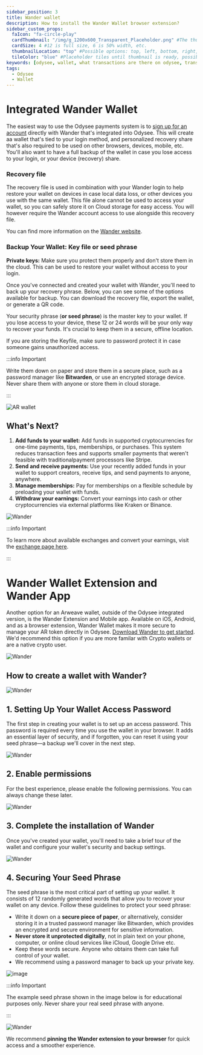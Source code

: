 ```yaml
---
sidebar_position: 3
title: Wander wallet
description: How to install the Wander Wallet browser extension?
sidebar_custom_props:
  faIcon: "fa-circle-play"
  cardThumbnail: "/img/g_1200x600_Transparent_Placeholder.png" #The thumbnail on the category card.
  cardSize: 4 #12 is full size, 6 is 50% width, etc.
  thumbnailLocation: "top" #Possible options: top, left, bottom, right, none
  tileColor: "blue" #Placeholder tiles until thumbnail is ready, possible options: blue, cream, darkpurple, lightpurple, mauve, orange, pink, none
keywords: [odysee, wallet, what transactions are there on odysee, transaction on odysee, what do the transactions mean, what is a transaction]
tags:
  - Odysee
  - Wallet
---
```


# Integrated Wander Wallet

The easiest way to use the Odysee payments system is to [sign up for an account](https://help.odysee.tv/category-monetization/setup) directly with Wander that's integrated into Odysee. This will create aa wallet that's tied to your login method, and personalized recovery share that's also required to be used on other browsers, devices, mobile, etc. You'll also want to have a full backup of the wallet in case you lose access to your login, or your device (recovery) share. 

### Recovery file
The recovery file is used in combination with your Wander login to help restore your wallet on devices in case local data loss, or other devices you use with the same wallet. This file alone cannot be used to access your wallet, so you can safely store it on Cloud storage for easy access. You will however require the Wander account access to use alongside this recovery file. 

You can find more information on the [Wander website](https://www.wander.app/help/what-is-a-wander-connect-recovery-file).

### Backup Your Wallet: Key file or seed phrase

**Private keys:** Make sure you protect them properly and don't store them in the cloud. This can be used to restore your wallet without access to your login. 

Once you've connected and created your wallet with Wander, you'll need to back up your recovery phrase. Below, you can see some of the options available for backup. You can download the recovery file, export the wallet, or generate a QR code.

Your security phrase (**or seed phrase**) is the master key to your wallet. If you lose access to your device, these 12 or 24 words will be your only way to recover your funds. It's crucial to keep them in a secure, offline location.

If you are storing the Keyfile, make sure to password protect it in case someone gains unauthorized access. 

:::info Important

Write them down on paper and store them in a secure place, such as a password manager like **Bitwarden**, or use an encrypted storage device. Never share them with anyone or store them in cloud storage.

:::

![AR wallet](https://thumbs.odycdn.com/756eb0b03f2474622665f7514c90c764.webp)

## What's Next?

1. **Add funds to your wallet:** Add funds in supported cryptocurrencies for one-time payments, tips, memberships, or purchases. This system reduces transaction fees and supports smaller payments that weren't feasible with traditionalpayment processors like Stripe.
2. **Send and receive payments:** Use your recently added funds in your wallet to support creators, receive tips, and send payments to anyone, anywhere.
3. **Manage memberships:** Pay for memberships on a flexible schedule by preloading your wallet with funds.
4. **Withdraw your earnings:** Convert your earnings into cash or other cryptocurrencies via external platforms like Kraken or Binance.

![Wander](https://thumbs.odycdn.com/12f065be71e8821befdac6821a6febca.webp)

:::info Important

To learn more about available exchanges and convert your earnings, visit the [exchange page here](https://help.odysee.tv/category-monetization/exchanges).

:::

# Wander Wallet Extension and Wander App
Another option for an Arweave wallet, outside of the Odysee integrated version, is the Wander Extension and Mobile app. Available on iOS, Android, and as a browser extension, Wander Wallet makes it more secure to manage your AR token directly in Odysee. [Download Wander to get started](https://www.wander.app/). We'd recommend this option if you are more familar with Crypto wallets or are a native crypto user. 

![Wander](https://thumbs.odycdn.com/1753958c862342ab15c107454f87bab0.webp)

## How to create a wallet with Wander?

![Wander](https://thumbs.odycdn.com/a556307b756714f7f557b24ed8c84176.webp)

## 1. Setting Up Your Wallet Access Password

The first step in creating your wallet is to set up an access password. This password is required every time you use the wallet in your browser. It adds an essential layer of security, and if forgotten, you can reset it using your seed phrase—a backup we'll cover in the next step.

![Wander](https://thumbs.odycdn.com/b95dd8766a8e9046e156cbaa6cf2c5eb.webp)

## 2. Enable permissions

For the best experience, please enable the following permissions. You can always change these later.

![Wander](https://thumbs.odycdn.com/d5e179a96bc28aa49d67bd0312cde654.webp)

## 3. Complete the installation of Wander

Once you've created your wallet, you'll need to take a brief tour of the wallet and configure your wallet's security and backup settings.

![Wander](https://thumbs.odycdn.com/a3ecf90f44ecaa6ed936dcce89e646e3.webp)

## 4. Securing Your Seed Phrase

The seed phrase is the most critical part of setting up your wallet. It consists of 12 randomly generated words that allow you to recover your wallet on any device. Follow these guidelines to protect your seed phrase:

* Write it down on a **secure piece of paper**, or alternatively, consider storing it in a trusted password manager like Bitwarden, which provides an encrypted and secure environment for sensitive information.
* **Never store it unprotected digitally**, not in plain text on your phone, computer, or online cloud services like iCloud, Google Drive etc.
* Keep these words secure. Anyone who obtains them can take full control of your wallet.
* We recommend using a password manager to back up your private key.

![image](https://thumbs.odycdn.com/d4ec69705ba5f6798bff432888dd8874.webp)

:::info Important

The example seed phrase shown in the image below is for educational purposes only. Never share your real seed phrase with anyone.

:::

![Wander](https://thumbs.odycdn.com/408f6d0653c98a801f1f29c3ef6e8721.webp)

We recommend **pinning the Wander extension to your browser** for quick access and a smoother experience.